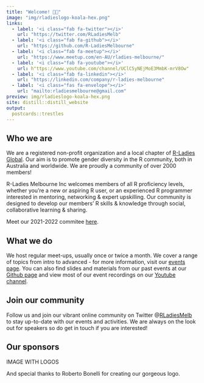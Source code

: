 ```yaml
---
title: "Welcome! 🐨💜"
image: "img/rladieslogo-koala-hex.png"
links:
  - label: '<i class="fab fa-twitter"></i>'
    url: "https://twitter.com/RLadiesMelb"
  - label: '<i class="fab fa-github"></i>'
    url: "https://github.com/R-LadiesMelbourne"
  - label: '<i class="fab fa-meetup"></i>'
    url: "https://www.meetup.com/en-AU/rladies-melbourne/"
  - label: '<i class="fab fa-youtube"></i>'
    url: h"ttps://www.youtube.com/channel/UClC5yNEjMoE3MmbK-mrV8Ow"
  - label: '<i class="fab fa-linkedin"></i>'
    url: "https://linkedin.com/company/r-ladies-melbourne"
  - label: '<i class="fas fa-envelope"></i>'
    url: "mailto:rladiesmelbourne@gmail.com"
preview: img/rladieslogo-koala-hex.png
site: distill::distill_website
output:
  postcards::trestles
---
```


## Who we are

We are a registered non-profit organization and a local chapter of [R-Ladies Global](https://rladies.org/). Our aim is to promote gender diversity in the R community, both in Australia and worldwide. We are proudly a community of over 2000 members! 

R-Ladies Melbourne Inc welcomes members of all R proficiency levels, whether you're a new or aspiring R user, or an experienced R programmer interested in mentoring, networking & expert upskilling. Our community is designed to develop our members' R skills & knowledge through social, collaborative learning & sharing.

Meet our 2021-2022 commitee [here](/committee.html).

## What we do

We host regular meet-ups, usually once or twice a month. We cover a range of topics from intro to advanced - for more information, visit our [events page](/events.html). You can also find slides and materials from our past events at our [Github page](https://github.com/R-LadiesMelbourne) and view most of our event recordings on our [Youtube channel](https://www.youtube.com/channel/UClC5yNEjMoE3MmbK-mrV8Ow).

## Join our community

Follow us and join our vibrant online community on Twitter @[RLadiesMelb](https://twitter.com/RLadiesMelb) to stay up-to-date with our events and activities. We are always on the look out for speakers so do get in touch if you are interested!

## Our sponsors
IMAGE WITH LOGOS

And special thanks to Roberto Bonelli for creating our gorgeous logo. 
